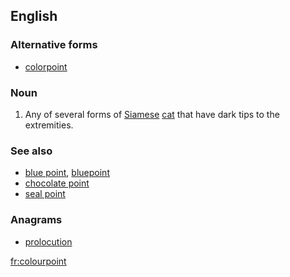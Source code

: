 ==English==

===Alternative forms===
* [[colorpoint]]

===Noun===
{{en-noun}}

# Any of several forms of [[Siamese]] [[cat]] that have dark tips to the extremities.

===See also===
* [[blue point]], [[bluepoint]]
* [[chocolate point]]
* [[seal point]]

===Anagrams===
* [[prolocution#English|prolocution]]

[[fr:colourpoint]]